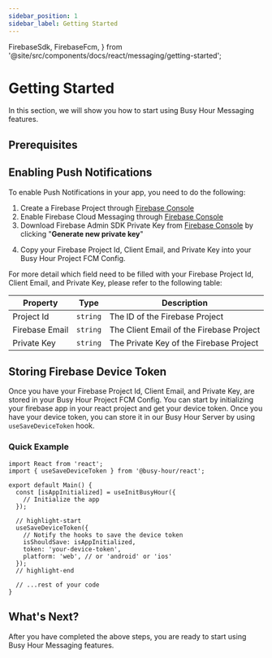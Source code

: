 ```yaml
---
sidebar_position: 1
sidebar_label: Getting Started
---
```


  FirebaseSdk,
  FirebaseFcm,
} from '@site/src/components/docs/react/messaging/getting-started';

# Getting Started

In this section, we will show you how to start using Busy Hour Messaging features.

## Prerequisites

<GettingStartedPrerequisites />

## Enabling Push Notifications

To enable Push Notifications in your app, you need to do the following:

1. Create a Firebase Project through [Firebase Console](https://firebase.google.com/)
2. Enable Firebase Cloud Messaging through [Firebase Console](https://firebase.google.com/)
3. Download Firebase Admin SDK Private Key from [Firebase Console](https://firebase.google.com/) by clicking "**Generate new private key**"

<FirebaseSdk />

4. Copy your Firebase Project Id, Client Email, and Private Key into your Busy Hour Project FCM Config.

<FirebaseFcm />

For more detail which field need to be filled with your Firebase Project Id, Client Email, and Private Key, please refer to the following table:

| Property       | Type     | Description                              |
| -------------- | -------- | ---------------------------------------- |
| Project Id     | `string` | The ID of the Firebase Project           |
| Firebase Email | `string` | The Client Email of the Firebase Project |
| Private Key    | `string` | The Private Key of the Firebase Project  |

## Storing Firebase Device Token

Once you have your Firebase Project Id, Client Email, and Private Key, are stored in your Busy Hour Project FCM Config. You can start by initializing your firebase app in your react project and get your device token. Once you have your device token, you can store it in our Busy Hour Server by using `useSaveDeviceToken` hook.

### Quick Example

```tsx title="src/main.tsx"
import React from 'react';
import { useSaveDeviceToken } from '@busy-hour/react';

export default Main() {
  const [isAppInitialized] = useInitBusyHour({
    // Initialize the app
  });

  // highlight-start
  useSaveDeviceToken({
    // Notify the hooks to save the device token
    isShouldSave: isAppInitialized,
    token: 'your-device-token',
    platform: 'web', // or 'android' or 'ios'
  });
  // highlight-end

  // ...rest of your code
}
```

## What's Next?

After you have completed the above steps, you are ready to start using Busy Hour Messaging features.
